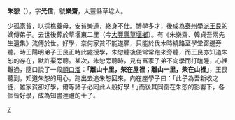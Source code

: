 '''朱恕'''（{{bd|1501年||1583年|catIdx=Z}}），字'''光信'''，號'''樂齋'''，大豐縣草埝人。

少孤家貧，以採樵養母，安貧樂道，終身不仕。博學多才，後成為[[泰州學派|泰州學派]][[王艮_(明)|王艮]]的嫡傳弟子。去世後葬於草堰東二里（今[[大豐縣|大豐縣]][[草堰鄉|草堰鄉]]）。有《朱樂齋、韓貞吾兩先生遺集》流傳於世。好學，奈何家貧不能遂願，只能於伐木時繞路至學堂窗邊旁聽。時王陽明弟子王艮正時此處授學，朱恕聽後便常常跑來旁聽，而王艮亦知道朱恕的存在，默許渠旁聽。某次，朱恕旁聽時，見有富家子弟不向學而打瞌睡，心裡難過，隨口說了一段[[順口溜|順口溜]]：'''｢離山十里，柴在屋裡；離山一里，柴在山裡｣ '''，王艮聽到，知道朱恕的用心，跑出去追朱恕回來，向在座學子曰：｢此子為吾新收之徒，雖家貧卻好學，爾等諸子必同此人般好學！｣而後其同窗在朱恕的影響下，各個皆好學，成為知書達禮的士子。

{{明朝人物小作品}}

[[Category:泰州學派人物|Z]]